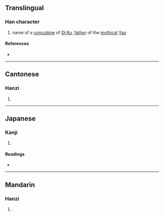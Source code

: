 {{character info/new}}
==Translingual==

===Han character===
{{Han char|rn=38|rad=女|as=06|sn=9|four=43450|canj=VIJ|ids=⿰女戎}}

# name of a [[concubine]] of [[w:Emperor Ku|Di Ku]], [[father]] of the [[mythical]] [[w:Emperor Yao|Yao]]

====References====
* {{Han ref|kx=0261.230|dkj=06258|dj=0527.260|hdz=21042.050|uh=5A00|ud=23040|bh=CE65|bd=52837}}

----

==Cantonese==

===Hanzi===
{{yue-hanzi|jyut=|y=sung1}}

# {{rfdef|yue|sort=女06}}

----

==Japanese==

===Kanji===
{{ja-kanji|grade=|rs=女06}}

# {{rfdef|ja|sort=女06}}

====Readings====
* {{ja-readings|on=[[しゅう]] (shū), [[しゅ]] (shu)|kun=}}

----

==Mandarin==

===Hanzi===
{{cmn-hanzi|pin=[[sōng]] ([[song1]])|wg=sung<sup>1</sup>}}

# {{rfdef|cmn|sort=女06}}